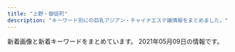 ```yaml
---
title: "上野・御徒町"
description: "キーワード別にの巨乳アジアン・チャイナエステ嬢情報をまとめました。"
---
```


新着画像と新着キーワードをまとめています。
2021年05月09日の情報です。

<DmmAffiliateIns />
<KeywordTable
  shops={
    [
    {
        "keywords": {},
        "img_links": [],
        "url": "http://www.macaron.esjoho.com/",
        "station": "JR\u5fa1\u5f92\u753a\u99c5\u5317\u53e3",
        "name": "\u30de\u30ab\u30ed\u30f3"
    },
    {
        "name": "Dear -\u30c7\u30a3\u30a2-",
        "url": "https://re.uouono.com/",
        "keywords": {},
        "img_links": [],
        "station": "JR\u5fa1\u5f92\u753a\u99c5\u5317\u53e3"
    },
    {
        "station": "JR\u5fa1\u5f92\u753a\u99c5\u5357\u53e3",
        "url": "http://taiwan-resort.com/",
        "img_links": [
            "http://taiwan-resort.com/img/corona-2.jpg",
            "http://taiwan-resort.com/img/mask05.jpg",
            "http://taiwan-resort.com/img/reina3.jpg",
            "http://taiwan-resort.com/img/sara002.jpg",
            "http://taiwan-resort.com/img/honoka02.jpg",
            "http://taiwan-resort.com/img/mask04.jpg",
            "http://taiwan-resort.com/img/1purazuma.png",
            "http://taiwan-resort.com/img/3kenon.png",
            "http://taiwan-resort.com/img/head_img.png",
            "http://taiwan-resort.com/img/4ugai.png",
            "http://taiwan-resort.com/img/erika01.jpg",
            "http://taiwan-resort.com/img/corona-3.jpg",
            "http://taiwan-resort.com/img/tel_img.png",
            "http://taiwan-resort.com/img/yuki.jpg",
            "http://taiwan-resort.com/img/pagetop.png",
            "http://taiwan-resort.com/img/mask03.jpg",
            "http://taiwan-resort.com/img/kasumi.jpg",
            "http://taiwan-resort.com/img/topbg02.jpg",
            "http://taiwan-resort.com/img/rei.jpg",
            "http://taiwan-resort.com/img/emi001.jpg",
            "http://taiwan-resort.com/img/mami002.png",
            "http://taiwan-resort.com/img/photo_01.jpg",
            "http://taiwan-resort.com/img/anna.png",
            "http://taiwan-resort.com/img/mask02.jpg",
            "http://taiwan-resort.com/img/hina.jpg",
            "http://taiwan-resort.com/img/corona-5.jpg",
            "http://taiwan-resort.com/img/2biore.png",
            "http://taiwan-resort.com/img/corona-4.jpg",
            "http://taiwan-resort.com/img/mask01.jpg"
        ],
        "name": "\u53f0\u6e7e\u30ea\u30be\u30fc\u30c8",
        "keywords": {}
    },
    {
        "url": "http://plumeria.mensest.work/",
        "name": "\u30a2\u30ed\u30de\u30d7\u30eb\u30e1\u30ea\u30a2",
        "station": "JR\u5fa1\u5f92\u753a\u99c5\u5357\u53e3",
        "keywords": {
            "G": 36,
            "D": 36,
            "E": 21,
            "C": 18
        },
        "img_links": [
            "http://plumeria.mensest.work/media/sites/24/2021/03/1616730881-003.jpg",
            "http://plumeria.mensest.work/media/sites/24/2021/03/1615974727-n.png",
            "http://plumeria.mensest.work/media/sites/24/2021/03/1616730353-002.jpg",
            "http://plumeria.mensest.work/media/sites/24/2021/03/1616730353-002-150x150.jpg",
            "http://plumeria.mensest.work/media/sites/24/2021/03/1615514189-w.jpg",
            "http://plumeria.mensest.work/media/sites/24/2021/03/1615250277-040.jpg",
            "http://plumeria.mensest.work/media/sites/24/2021/03/1615518151-room4.jpg",
            "http://plumeria.mensest.work/media/sites/24/2021/03/1616730407-001-150x150.jpg",
            "http://plumeria.mensest.work/media/sites/24/2021/03/1615251006-010.jpg",
            "http://plumeria.mensest.work/media/sites/24/2021/03/1615172497-img_top01.jpg",
            "http://plumeria.mensest.work/media/sites/24/2021/03/1615514241-l.jpg",
            "http://plumeria.mensest.work/media/sites/24/2021/03/1616730407-001.jpg",
            "http://plumeria.mensest.work/media/sites/24/2021/03/1615518147-room2.jpg",
            "http://plumeria.mensest.work/media/sites/24/2021/03/1615514231-t.jpg",
            "http://plumeria.mensest.work/media/sites/24/2021/03/1615251116-070.jpg",
            "http://plumeria.mensest.work/media/sites/24/2021/03/1615250789-030.jpg",
            "http://plumeria.mensest.work/media/sites/24/elementor/thumbs/1615175401-tel-p5co93la4p4p6nk8mkhx9c6z87iqimku8jn80095m4.png",
            "http://plumeria.mensest.work/media/sites/24/2021/03/1615518146-room1.jpg",
            "http://plumeria.mensest.work/media/sites/24/2021/03/1615967448-koko_200x40.png",
            "http://plumeria.mensest.work/media/sites/24/2021/03/1615518150-room3.jpg",
            "http://plumeria.mensest.work/media/sites/24/2021/03/1615634026-000.jpg"
        ]
    },
    {
        "img_links": [
            "http://www.iyashinoie-ueno.com/images/pick1.jpg",
            "http://www.iyashinoie-ueno.com/files/001.jpg",
            "http://www.iyashinoie-ueno.com/files/018-02.jpg",
            "http://www.iyashinoie-ueno.com/images/staff_top2.jpg",
            "http://www.iyashinoie-ueno.com/files/018.jpg",
            "http://www.iyashinoie-ueno.com/files/001-02.jpg",
            "http://www.iyashinoie-ueno.com/files/019-02.jpg",
            "http://www.iyashinoie-ueno.com/images/staff_top.jpg",
            "http://www.iyashinoie-ueno.com/files/014-02.jpg",
            "http://www.iyashinoie-ueno.com/images/news_top.jpg",
            "http://www.iyashinoie-ueno.com/files/019.jpg",
            "http://www.iyashinoie-ueno.com/files/014.jpg",
            "http://www.iyashinoie-ueno.com/images/mobile.jpg",
            "http://www.iyashinoie-ueno.com/images/newgirls_top.jpg",
            "http://www.iyashinoie-ueno.com/images/top2.jpg",
            "http://www.iyashinoie-ueno.com/images/end.jpg"
        ],
        "name": "\u7652\u3057\u306e\u5bb6",
        "station": "JR\u4e0a\u91ce\u99c5\u6d45\u8349\u53e3",
        "url": "http://www.iyashinoie-ueno.com/",
        "keywords": {
            "84": 4,
            "C": 11,
            "87": 8,
            "86": 4,
            "D": 12
        }
    },
    {
        "name": "\u5922\u306e\u604b",
        "url": "http://www.yumenokoi.masg.info/",
        "station": "JR\u5fa1\u5f92\u753a\u99c5\u5317\u53e3",
        "keywords": {
            "89": 7,
            "88": 31,
            "D": 68,
            "E": 14,
            "87": 52,
            "F": 8,
            "G": 31,
            "86": 31
        },
        "img_links": [
            "http://www.yumenokoi.masg.info/images/service/s01.jpg",
            "http://www.yumenokoi.masg.info/images/rsubt6.png",
            "http://www.yumenokoi.masg.info/files/008-02.jpg",
            "http://www.yumenokoi.masg.info/files/023-02.jpg",
            "http://www.yumenokoi.masg.info/images/rsubt2.png",
            "http://www.yumenokoi.masg.info/files/021.jpg",
            "http://www.yumenokoi.masg.info/files/024-02.jpg",
            "http://www.yumenokoi.masg.info/images/rsubt1.png",
            "http://www.yumenokoi.masg.info/images/tel2.png",
            "http://www.yumenokoi.masg.info/files/025-02.jpg",
            "http://www.yumenokoi.masg.info/images/service/s04.jpg",
            "http://www.yumenokoi.masg.info/images/service/s05.jpg",
            "http://www.yumenokoi.masg.info/files/026.jpg",
            "http://www.yumenokoi.masg.info/files/006.jpg",
            "http://www.yumenokoi.masg.info/photo_news/upimg/72260604eeb32e10a4_0.jpg",
            "http://www.yumenokoi.masg.info/images/m3.jpg",
            "http://www.yumenokoi.masg.info/files/017.jpg",
            "http://www.yumenokoi.masg.info/images/m1.jpg",
            "http://www.yumenokoi.masg.info/files/015.jpg",
            "http://www.yumenokoi.masg.info/files/006-02.jpg",
            "http://www.yumenokoi.masg.info/files/017-02.jpg",
            "http://www.yumenokoi.masg.info/images/b-online.png",
            "http://www.yumenokoi.masg.info/files/023.jpg",
            "http://www.yumenokoi.masg.info/images/m2.jpg",
            "http://www.yumenokoi.masg.info/files/016-02.jpg",
            "http://www.yumenokoi.masg.info/files/026-02.jpg",
            "http://www.yumenokoi.masg.info/files/009.jpg",
            "http://www.yumenokoi.masg.info/images/rsubt4.png",
            "http://www.yumenokoi.masg.info/images/slider-img002.jpg",
            "http://www.yumenokoi.masg.info/images/b-tel.png",
            "http://www.yumenokoi.masg.info/files/018.jpg",
            "http://www.yumenokoi.masg.info/images/m6.jpg",
            "http://www.yumenokoi.masg.info/files/009-02.jpg",
            "http://www.yumenokoi.masg.info/files/018-02.jpg",
            "http://www.yumenokoi.masg.info/images/m4.jpg",
            "http://www.yumenokoi.masg.info/images/service/s03.jpg",
            "http://www.yumenokoi.masg.info/files/027.jpg",
            "http://www.yumenokoi.masg.info/files/008.jpg",
            "http://www.yumenokoi.masg.info/files/024.jpg",
            "http://www.yumenokoi.masg.info/files/010.jpg",
            "http://www.yumenokoi.masg.info/images/service/s02.jpg",
            "http://www.yumenokoi.masg.info/files/011-02.jpg",
            "http://www.yumenokoi.masg.info/files/011.jpg",
            "http://www.yumenokoi.masg.info/files/016.jpg",
            "http://www.yumenokoi.masg.info/photo_news/upimg/63687607e4ea1479a4_0.jpg",
            "http://www.yumenokoi.masg.info/images/slider-img001.jpg",
            "http://www.yumenokoi.masg.info/images/rsubt7.png",
            "http://www.yumenokoi.masg.info/images/rsubt5.png",
            "http://www.yumenokoi.masg.info/files/010-02.jpg",
            "http://www.yumenokoi.masg.info/files/021-02.jpg",
            "http://www.yumenokoi.masg.info/images/rsubt3.png",
            "http://www.yumenokoi.masg.info/files/027-02.jpg",
            "http://www.yumenokoi.masg.info/files/002-02.jpg",
            "http://www.yumenokoi.masg.info/files/015-02.jpg",
            "http://www.yumenokoi.masg.info/images/service/s06.jpg",
            "http://www.yumenokoi.masg.info/files/025.jpg",
            "http://www.yumenokoi.masg.info/files/002.jpg"
        ]
    },
    {
        "img_links": [
            "https://ueno-mensesthe.com/icon/line.png",
            "https://ueno-mensesthe.com/wp/wp-content/uploads/2021/05/ai.jpg",
            "https://ueno-mensesthe.com/images/cos1.jpg",
            "https://ueno-mensesthe.com/room/room-l4.jpg",
            "https://ueno-mensesthe.com/room/room-l7.jpg",
            "https://ueno-mensesthe.com/wp/wp-content/uploads/2021/04/sari2.jpg",
            "https://ueno-mensesthe.com/wp/wp-content/uploads/2021/05/kaori.jpg",
            "https://ueno-mensesthe.com/wp/wp-content/uploads/2021/04/haruko2.jpg",
            "https://ueno-mensesthe.com/wp/wp-content/uploads/2021/02/hina2.jpg",
            "https://ueno-mensesthe.com/room/room-l8.jpg",
            "https://ueno-mensesthe.com/icon/facebook.png",
            "https://ueno-mensesthe.com/wp/wp-content/uploads/2021/02/hina.jpg",
            "https://ueno-mensesthe.com/images/main-sp.jpg",
            "https://ueno-mensesthe.com/images/clear.png",
            "https://ueno-mensesthe.com/wp/wp-content/uploads/2021/03/ayumi1.jpg",
            "https://ueno-mensesthe.com/wp/wp-content/uploads/2021/02/hana.jpg",
            "https://ueno-mensesthe.com/images/main.jpg",
            "https://ueno-mensesthe.com/wp/wp-content/uploads/2021/02/mirai1.jpg",
            "https://ueno-mensesthe.com/wp/wp-content/uploads/2021/02/yuki2.jpg",
            "https://ueno-mensesthe.com/footer/footer-staff.png",
            "https://ueno-mensesthe.com/room/room-l3.jpg",
            "https://ueno-mensesthe.com/wp/wp-content/uploads/2021/01/main-150x150.png",
            "https://ueno-mensesthe.com/images/header3.png",
            "https://ueno-mensesthe.com/wp/wp-content/uploads/2021/04/haruko2-200x300.jpg",
            "https://ueno-mensesthe.com/wp/wp-content/uploads/2021/04/haruko2-150x150.jpg",
            "https://ueno-mensesthe.com/wp/wp-content/uploads/2021/05/hikari.jpg",
            "https://ueno-mensesthe.com/wp/wp-content/uploads/2021/04/sari2-150x150.jpg",
            "https://ueno-mensesthe.com/images/top2.jpg",
            "https://ueno-mensesthe.com/wp/wp-content/uploads/2021/03/ayumi2-1-200x300.jpg",
            "https://ueno-mensesthe.com/icon/twitter.png",
            "https://ueno-mensesthe.com/footer/footer-tel.png",
            "https://ueno-mensesthe.com/wp/wp-content/uploads/2021/01/main-300x244.png",
            "https://ueno-mensesthe.com/wp/wp-content/uploads/2021/04/haruko1.jpg",
            "https://ueno-mensesthe.com/wp/wp-content/uploads/2021/04/sari2-200x300.jpg",
            "https://ueno-mensesthe.com/wp/wp-content/uploads/2021/02/mirai2.jpg",
            "https://ueno-mensesthe.com/wp/wp-content/uploads/2021/04/sari1.jpg",
            "https://ueno-mensesthe.com/room/room-l2.jpg",
            "https://ueno-mensesthe.com/room/room-l1.jpg",
            "https://ueno-mensesthe.com/wp/wp-content/uploads/2021/02/hina3.jpg",
            "https://ueno-mensesthe.com/wp/wp-content/uploads/2021/02/hina-200x300.jpg",
            "https://ueno-mensesthe.com/images/cos2.jpg",
            "https://ueno-mensesthe.com/room/room-l10.jpg",
            "https://ueno-mensesthe.com/footer/footer-line.png",
            "https://ueno-mensesthe.com/images/top1.jpg",
            "https://ueno-mensesthe.com/images/qrcode.png",
            "https://ueno-mensesthe.com/wp/wp-content/uploads/2021/02/yuki.jpg",
            "https://ueno-mensesthe.com/wp/wp-content/uploads/2021/03/ayumi2-1-150x150.jpg",
            "https://ueno-mensesthe.com/images/top0.jpg",
            "https://ueno-mensesthe.com/images/flower.png",
            "https://ueno-mensesthe.com/wp/wp-content/uploads/2021/02/hina-150x150.jpg",
            "https://ueno-mensesthe.com/wp/wp-content/uploads/2021/03/ayumi2.jpg",
            "https://ueno-mensesthe.com/images/top3.jpg",
            "https://ueno-mensesthe.com/room/room-l9.jpg",
            "https://ueno-mensesthe.com/icon/yelp.png"
        ],
        "url": "https://ueno-mensesthe.com/",
        "name": "\u697d\u5712",
        "station": "JR\u4e0a\u91ce\u99c5\u5165\u8c37\u53e3",
        "keywords": {
            "F": 4,
            "\u30bb\u30af\u30b7\u30fc": 2,
            "C": 11,
            "D": 21
        }
    },
    {
        "img_links": [
            "http://spa-amore.info/uploads/rubyes/2020/01/img_5610-1919x2560.jpg",
            "http://spa-amore.info/uploads/rubyes/2017/02/bnr_side_01.png",
            "http://spa-amore.info/uploads/rubyes/2019/03/img_35011.jpg",
            "http://spa-amore.info/uploads/rubyes/2017/02/img_info_05.png",
            "http://spa-amore.info/uploads/rubyes/2019/04/img_3768.jpg",
            "http://spa-amore.info/uploads/rubyes/2017/02/btn_top_01.png",
            "http://spa-amore.info/uploads/rubyes/2017/02/img_info_03.png",
            "http://spa-amore.info/uploads/rubyes/2018/06/img_6526de79a84e589afe69cac1.jpg",
            "http://spa-amore.info/uploads/rubyes/2019/10/img_4995.jpg",
            "http://spa-amore.info/uploads/rubyes/2017/02/bnr_side_05.png",
            "http://spa-amore.info/uploads/rubyes/2017/02/bnr_side_02.png",
            "http://spa-amore.info/uploads/rubyes/2019/10/img_5017.jpg",
            "http://spa-amore.info/uploads/rubyes/2019/12/img_3763.jpg",
            "http://spa-amore.info/uploads/rubyes/2017/02/btn_top_02.png",
            "http://spa-amore.info/uploads/rubyes/images/no-photo.jpg",
            "http://spa-amore.info/uploads/rubyes/2019/03/img_35012.jpg",
            "http://spa-amore.info/uploads/rubyes/2017/02/img_info_06.png",
            "http://spa-amore.info/uploads/rubyes/2018/11/img_2998.png",
            "http://spa-amore.info/uploads/rubyes/2017/02/bnr_side_03.png",
            "http://spa-amore.info/uploads/rubyes/2017/02/subvisual_qa.png",
            "http://spa-amore.info/uploads/rubyes/2017/02/subvisual_link.png",
            "http://spa-amore.info/uploads/rubyes/2019/12/img_3766.jpg",
            "http://spa-amore.info/uploads/rubyes/2020/11/img_6655.jpg",
            "http://spa-amore.info/uploads/rubyes/2017/03/img_bnr_concept.png",
            "http://spa-amore.info/uploads/rubyes/images/p01.png",
            "http://spa-amore.info/uploads/rubyes/2019/04/img_3767.jpg",
            "http://spa-amore.info/uploads/rubyes/2020/05/img_4838.jpg",
            "http://spa-amore.info/uploads/rubyes/2018/06/wechatimg111.jpeg",
            "http://spa-amore.info/uploads/rubyes/2018/06/img_6484de79a84e589afe69cac1.jpg",
            "http://spa-amore.info/uploads/rubyes/2018/06/img_6517de79a84e589afe69cac1.jpg",
            "http://spa-amore.info/uploads/rubyes/2017/02/wifi.jpg",
            "http://spa-amore.info/uploads/rubyes/2018/06/img_6509de79a84e589afe69cac1.jpg",
            "http://spa-amore.info/uploads/rubyes/2019/07/img_4390.jpg",
            "http://spa-amore.info/uploads/rubyes/2020/11/img_6654.jpg",
            "http://spa-amore.info/uploads/rubyes/2019/12/img_3761.jpg",
            "http://spa-amore.info/\thttp:/spa-amore.info/uploads/rubyes/2019/03/ivent2.jpeg",
            "http://spa-amore.info/uploads/rubyes/2017/02/img_info_04.png",
            "http://spa-amore.info/uploads/rubyes/2020/12/img_6829.jpg",
            "http://spa-amore.info/uploads/rubyes/2019/10/img_4997.jpg",
            "http://spa-amore.info/uploads/rubyes/2019/12/img_3765.jpg",
            "http://spa-amore.info/uploads/rubyes/images/subvisual_staff.png",
            "http://spa-amore.info/uploads/rubyes/2017/02/subvisual_link-1000x144.png",
            "http://spa-amore.info/uploads/rubyes/2017/02/subvisual_enquete.png",
            "http://spa-amore.info/uploads/rubyes/images/icon_flower.png",
            "http://spa-amore.info/uploads/rubyes/2018/12/ad_7z8_720.png",
            "http://spa-amore.info/uploads/rubyes/2017/02/icon_flower.png",
            "http://spa-amore.info/uploads/rubyes/2017/02/img_info_01.png",
            "http://spa-amore.info/uploads/rubyes/2017/02/img_info_02.png",
            "http://spa-amore.info/uploads/rubyes/2018/12/ad-7z8-s.png",
            "http://spa-amore.info/uploads/rubyes/2017/02/bnr_side_credit.png",
            "http://spa-amore.info/uploads/rubyes/2017/02/btn_top_03.png",
            "http://spa-amore.info/uploads/rubyes/2017/02/treatment.png",
            "http://spa-amore.info/uploads/rubyes/2017/02/subvisual_info.png",
            "http://spa-amore.info/uploads/rubyes/2017/02/subvisual_contact.png",
            "http://spa-amore.info/uploads/rubyes/2017/02/subvisual_reserve.png",
            "http://spa-amore.info/uploads/rubyes/2017/02/subvisual_magazine.png",
            "http://spa-amore.info/uploads/rubyes/2018/06/bnr_side_041.png",
            "http://spa-amore.info/uploads/rubyes/2020/03/lili.jpeg",
            "http://spa-amore.info/uploads/rubyes/2018/06/tel.jpg"
        ],
        "url": "http://spa-amore.info/",
        "name": "\u30b9\u30d1 \u30a2\u30e2\u30fc\u30ec",
        "station": "JR\u5fa1\u5f92\u753a\u99c5\u5317\u53e3",
        "keywords": {
            "C": 1
        }
    },
    {
        "station": "\u6e6f\u5cf6\u99c52\u756a",
        "img_links": [
            "http://tubakihime.link/_src/54585178/wechatimg1740.jpg",
            "http://tubakihime.link/_src/54585171/wechatimg1739.jpg",
            "http://tubakihime.link/_src/54585099/3.jpg",
            "http://tubakihime.link/_src/54585087/5.jpg",
            "http://tubakihime.link/_src/54585177/wechatimg1740.jpg",
            "http://tubakihime.link/_src/54585154/wechatimg1739.jpg",
            "http://tubakihime.link/_src/54585083/3.jpg",
            "http://tubakihime.link/_src/54585109/cam.jpg",
            "http://tubakihime.link/_src/54585170/wechatimg1743.jpg",
            "http://tubakihime.link/_src/54585095/1.jpg",
            "http://tubakihime.link/_src/54585143/wechatimg1739.jpg",
            "http://tubakihime.link/_src/54585124/wechatimg1739.jpg",
            "http://tubakihime.link/_src/54585094/wechatimg1743.jpg",
            "http://tubakihime.link/_src/54585122/wechatimg1743.jpg",
            "http://tubakihime.link/_src/55239393/heaven1.png",
            "http://tubakihime.link/_src/54585148/heaven4.png",
            "http://tubakihime.link/_src/54585144/wechatimg1740.jpg",
            "http://tubakihime.link/_src/54585081/2.jpg",
            "http://tubakihime.link/_src/54585107/cam.jpg",
            "http://tubakihime.link/_src/54585169/wechatimg1743.jpg",
            "http://tubakihime.link/_src/54585105/6.jpg",
            "http://tubakihime.link/_src/54585112/wechatimg1741.jpg",
            "http://tubakihime.link/_src/55239408/heaven2.png",
            "http://tubakihime.link/_src/54585103/5.jpg",
            "http://tubakihime.link/_src/54585157/wechatimg1740.jpg",
            "http://tubakihime.link/_src/54585101/4.jpg",
            "http://tubakihime.link/_src/54585166/wechatimg1741.jpg",
            "http://tubakihime.link/_src/54585172/wechatimg1739.jpg",
            "http://tubakihime.link/_src/54585089/6.jpg",
            "http://tubakihime.link/_src/54585146/int2.png",
            "http://tubakihime.link/_src/54585079/1.jpg",
            "http://tubakihime.link/_src/54585097/2.jpg",
            "http://tubakihime.link/_src/54585085/4.jpg",
            "http://tubakihime.link/_src/54585156/wechatimg1740.jpg",
            "http://tubakihime.link/_src/54585110/cam.jpg",
            "http://tubakihime.link/_src/54585174/wechatimg1741.jpg",
            "http://tubakihime.link/_src/54585175/wechatimg1741.jpg",
            "http://tubakihime.link/_src/54585181/wechatimg313.jpg",
            "http://tubakihime.link/_src/54585113/wechatimg1743.jpg",
            "http://tubakihime.link/_src/54585093/wechatimg1741.jpg",
            "http://tubakihime.link/_src/54585155/cam.jpg"
        ],
        "name": "HEAVEN\u30fb\u30d8\u30d6\u30f3",
        "keywords": {},
        "url": "http://tubakihime.link/"
    },
    {
        "name": "\u30a2\u30ed\u30de\u30ed\u30ea\u30fc\u30bf",
        "url": "http://lena.este.work/",
        "station": "\u6e6f\u5cf6\u99c5",
        "img_links": [
            "http://lena.este.work/images_staff/staff-2.jpg",
            "http://lena.este.work/images/bnr_160_45.jpg",
            "http://lena.este.work/images_staff/staff-3.jpg",
            "http://lena.este.work/images_staff/staff-1.jpg",
            "http://lena.este.work/images/mainvisual1_right.jpg",
            "http://lena.este.work/images/mainvisual2_left.jpg",
            "http://lena.este.work/images/bnr_88_31.jpg",
            "http://lena.este.work/images/no_image.jpg",
            "http://lena.este.work/images/mainvisual_txt.png",
            "http://lena.este.work/images/bnr_468_60.jpg",
            "http://lena.este.work/images_staff/staff-4.jpg",
            "http://lena.este.work/images/icon_twitter.png",
            "http://lena.este.work/images/bnr_200_40.jpg",
            "http://lena.este.work/images/line.png",
            "http://lena.este.work/images/mainvisual1_left.jpg",
            "http://lena.este.work/images/mainvisual2_right.jpg"
        ],
        "keywords": {}
    },
    {
        "keywords": {},
        "station": "JR\u5fa1\u5f92\u753a\u99c5\u5317\u53e3",
        "url": "http://lian-ai.work/",
        "img_links": [
            "http://lian-ai.work/images/1.jpg",
            "http://lian-ai.work/images/sys1.jpg",
            "http://lian-ai.work/images/tg.jpg",
            "http://lian-ai.work/images/rec1.jpg",
            "http://lian-ai.work/images/4.jpg",
            "http://lian-ai.work/img/akina1.jpg",
            "http://lian-ai.work/staff/akane.jpg",
            "http://lian-ai.work/img/mei1.jpg",
            "http://lian-ai.work/images/5.jpg",
            "http://lian-ai.work/img/nari1.jpg",
            "http://lian-ai.work/staff/mirei.jpg",
            "http://lian-ai.work/images/head.jpg",
            "http://lian-ai.work/images/int2.jpg",
            "http://lian-ai.work/images/sys2.jpg",
            "http://lian-ai.work/img/akane2.jpg",
            "http://lian-ai.work/staff/yuna.jpg",
            "http://lian-ai.work/images/interior_t.jpg",
            "http://lian-ai.work/img/mirei1.jpg",
            "http://lian-ai.work/staff/akina.jpg",
            "http://lian-ai.work/images/9.jpg",
            "http://lian-ai.work/staff/miki.jpg",
            "http://lian-ai.work/images/10.jpg",
            "http://lian-ai.work/images/2.jpg",
            "http://lian-ai.work/images/6.jpg",
            "http://lian-ai.work/img/an1.jpg",
            "http://lian-ai.work/img/momo1.jpg",
            "http://lian-ai.work/images/rec2.jpg",
            "http://lian-ai.work/staff/momo.jpg",
            "http://lian-ai.work/img/momoka1.jpg",
            "http://lian-ai.work/images/7.jpg",
            "http://lian-ai.work/img/akina2.jpg",
            "http://lian-ai.work/images/3.jpg",
            "http://lian-ai.work/images/staff_t.jpg",
            "http://lian-ai.work/images/mobile.jpg",
            "http://lian-ai.work/img/miki1.jpg",
            "http://lian-ai.work/staff/an.jpg",
            "http://lian-ai.work/img/akane1.jpg",
            "http://lian-ai.work/img/yuna1.jpg",
            "http://lian-ai.work/images/ta.jpg",
            "http://lian-ai.work/staff/mei.jpg",
            "http://lian-ai.work/staff/momoka.jpg",
            "http://lian-ai.work/images/8.jpg",
            "http://lian-ai.work/images/int1.jpg",
            "http://lian-ai.work/staff/nari.jpg"
        ],
        "name": "\u604b\u611b"
    },
    {
        "img_links": [
            "http://esthe-massage.black/images/index_an_03.jpg",
            "http://esthe-massage.black/images/index_an_05.jpg",
            "http://esthe-massage.black/images/qr.jpg",
            "http://esthe-massage.black/images/sta3.jpg",
            "http://esthe-massage.black/images/sta1.jpg",
            "http://esthe-massage.black/images/sta2.jpg",
            "http://esthe-massage.black/images/tit2.png",
            "http://esthe-massage.black/images/index_bn_01.jpg",
            "http://esthe-massage.black/images/acc.jpg",
            "http://esthe-massage.black/images/sta10.jpg",
            "http://esthe-massage.black/images/link_3.jpg",
            "http://esthe-massage.black/images/sta11.jpg",
            "http://esthe-massage.black/images/cg2.jpg",
            "http://esthe-massage.black/images/top.jpg",
            "http://esthe-massage.black/images/cg3.jpg",
            "http://esthe-massage.black/images/sta8.jpg",
            "http://esthe-massage.black/images/sta12.jpg",
            "http://esthe-massage.black/images/sys03.jpg",
            "http://esthe-massage.black/images/tit5.png",
            "http://esthe-massage.black/images/sta6.jpg",
            "http://esthe-massage.black/images/index_bn_05.jpg",
            "http://esthe-massage.black/images/tit1.png",
            "http://esthe-massage.black/images/sys02.jpg",
            "http://esthe-massage.black/images/cg8.jpg",
            "http://esthe-massage.black/images/sys01.jpg",
            "http://esthe-massage.black/images/index_an_06.jpg",
            "http://esthe-massage.black/images/cg5.jpg",
            "http://cdn.dino-es.com/images/logo/88x31DinoEs.png",
            "http://esthe-massage.black/images/index_an_02.jpg",
            "http://esthe-massage.black/images/cg11.jpg",
            "http://esthe-massage.black/images/index_bn_06.jpg",
            "http://esthe-massage.black/images/sta5.jpg",
            "http://esthe-massage.black/images/cg7.jpg",
            "http://esthe-massage.black/images/te.png",
            "http://esthe-massage.black/images/cg12.jpg",
            "http://esthe-massage.black/images/cg10.jpg",
            "http://esthe-massage.black/images/index_an_01.jpg",
            "http://esthe-massage.black/images/cg4.jpg",
            "http://esthe-massage.black/images/sta7.jpg",
            "http://esthe-massage.black/images/index_an_04.jpg",
            "http://esthe-massage.black/images/footer.jpg",
            "http://esthe-massage.black/images/cg6.jpg",
            "http://esthe-massage.black/images/tit4.png",
            "http://esthe-massage.black/images/index_bn_02.jpg",
            "http://esthe-massage.black/images/index_bn_03.jpg",
            "http://esthe-massage.black/images/cg1.jpg"
        ],
        "station": "JR\u5fa1\u5f92\u753a\u99c5\u5357\u53e3",
        "name": "\u30ab\u30eb\u30de\u30ea\u30be\u30fc\u30c8\uff06\u30b9\u30d1",
        "url": "http://esthe-massage.black/",
        "keywords": {
            "C": 4,
            "89": 4,
            "82": 30,
            "D": 16,
            "E": 4,
            "84": 8
        }
    },
    {
        "keywords": {},
        "img_links": [],
        "url": "http://smile.ests.jp/",
        "name": "\u30b9\u30de\u30a4\u30eb",
        "station": "JR\u5fa1\u5f92\u753a\u99c5\u5357\u53e3"
    },
    {
        "img_links": [
            "http://www.turu.esraku.com/files/002-02.jpg",
            "http://www.turu.esraku.com/files/005-02.jpg",
            "http://www.turu.esraku.com/images/dummy.png",
            "http://www.turu.esraku.com/files/001-02.jpg",
            "http://www.turu.esraku.com/files/003.jpg",
            "http://www.turu.esraku.com/files/004.jpg",
            "http://www.turu.esraku.com/files/002.jpg",
            "http://www.turu.esraku.com/files/001.jpg",
            "http://www.turu.esraku.com/files/005.jpg",
            "http://www.turu.esraku.com/files/003-02.jpg",
            "https://aromamore.tokyo/images/dummy.png",
            "http://www.turu.esraku.com/files/004-02.jpg"
        ],
        "keywords": {
            "C": 2,
            "85": 2,
            "F": 4,
            "84": 1,
            "D": 45,
            "E": 3,
            "86": 12,
            "\u30bb\u30af\u30b7\u30fc": 1,
            "87": 37,
            "88": 2
        },
        "name": "\u9db4",
        "station": "\u6d45\u8349\u99c52\u756a\u51fa\u53e3",
        "url": "http://www.turu.esraku.com/"
    },
    {
        "name": "COCO-GARDEN",
        "url": "http://www.cocogarden.link/",
        "keywords": {
            "E": 4,
            "88": 8,
            "86": 2,
            "87": 12,
            "F": 2,
            "D": 10,
            "G": 6
        },
        "img_links": [
            "http://www.cocogarden.link/files/091-03.jpg",
            "http://www.cocogarden.link/images/s_pick.jpg",
            "http://www.cocogarden.link/images/s_staff.jpg",
            "http://www.cocogarden.link/files/058.jpg",
            "http://www.cocogarden.link/files/037-02.jpg",
            "http://www.cocogarden.link/files/091-02.jpg",
            "http://www.cocogarden.link/files/086-02.jpg",
            "http://www.cocogarden.link/files/088-02.jpg",
            "http://www.cocogarden.link/files/088-03.jpg",
            "http://www.cocogarden.link/files/090.jpg",
            "http://www.cocogarden.link/files/090-02.jpg",
            "http://www.cocogarden.link/images/nbj3.jpg",
            "http://www.cocogarden.link/files/075.jpg",
            "http://www.cocogarden.link/images/koko_200x40.png",
            "http://www.cocogarden.link/images/top1.jpg",
            "http://www.cocogarden.link/files/072-03.jpg",
            "http://www.cocogarden.link/files/086-03.jpg",
            "http://www.cocogarden.link/images/mobile.jpg",
            "http://www.cocogarden.link/files/086.jpg",
            "http://www.cocogarden.link/files/076.jpg",
            "http://www.cocogarden.link/files/080-03.jpg",
            "http://www.cocogarden.link/images/top.jpg",
            "http://www.cocogarden.link/files/080.jpg",
            "http://www.cocogarden.link/files/090-03.jpg",
            "http://www.cocogarden.link/files/037.jpg",
            "http://www.cocogarden.link/images/end1.png",
            "http://www.cocogarden.link/files/076-03.jpg",
            "http://www.cocogarden.link/files/059-03.jpg",
            "http://www.cocogarden.link/files/037-03.jpg",
            "http://www.cocogarden.link/images/s_news.jpg",
            "http://www.cocogarden.link/files/059-02.jpg",
            "http://www.cocogarden.link/files/058-03.jpg",
            "http://www.cocogarden.link/files/080-02.jpg",
            "http://www.cocogarden.link/files/058-02.jpg",
            "http://www.cocogarden.link/images/s_info.jpg",
            "http://www.cocogarden.link/files/075-03.jpg",
            "http://www.cocogarden.link/files/059.jpg",
            "http://www.cocogarden.link/files/076-02.jpg",
            "http://www.cocogarden.link/files/072.jpg",
            "http://www.cocogarden.link/files/088.jpg",
            "http://www.cocogarden.link/files/075-02.jpg",
            "http://www.cocogarden.link/files/072-02.jpg",
            "http://www.cocogarden.link/images/1.jpg",
            "http://www.cocogarden.link/files/091.jpg"
        ],
        "station": "JR\u5fa1\u5f92\u753a\u99c5\u5317\u53e3"
    },
    {
        "name": "\u5b89\u5fc3\u5802",
        "url": "http://es-en.info/",
        "station": "JR\u5fa1\u5f92\u753a\u99c5\u5357\u53e3",
        "img_links": [
            "http://es-en.info/sp/images/sys4.png",
            "http://es-en.info/sp/images/interior_t.png",
            "http://es-en.info/sp/menu/staff.jpg",
            "http://es-en.info/images/rem.jpg",
            "http://es-en.info/sp/images/int2.jpg",
            "http://es-en.info/images/news.jpg",
            "http://es-en.info/sp/images/ac1.jpg",
            "http://es-en.info/img/zb.jpg",
            "http://es-en.info/sp/images/int1.jpg",
            "http://es-en.info/sp/images/news.jpg",
            "http://es-en.info/sp/images/rec3.png",
            "http://es-en.info/images/9.jpg",
            "http://es-en.info/sp/img/yuki1.jpg",
            "http://es-en.info/img/yuyu1.jpg",
            "http://es-en.info/images/sys1.png",
            "http://es-en.info/sp/images/top.jpg",
            "http://es-en.info/sp/images/topgirl.jpg",
            "http://es-en.info/images/staff_t.jpg",
            "http://es-en.info/sp/images/sys3.jpg",
            "http://es-en.info/sp/images/staff_t.png",
            "http://es-en.info/sp/img/yuyu1.jpg",
            "http://es-en.info/sp/images/sisu.png",
            "http://es-en.info/img/natumi1.jpg",
            "http://es-en.info/sp/images/rec2.png",
            "http://es-en.info/sp/images/sisu_t.jpg",
            "http://es-en.info/sp/images/footer.jpg",
            "http://es-en.info/images/info.png",
            "http://es-en.info/sp/staff/natumi.jpg",
            "http://es-en.info/img/yuyu.jpg",
            "http://es-en.info/images/12.jpg",
            "http://es-en.info/sp/images/sys2.jpg",
            "http://es-en.info/sp/images/int3.jpg",
            "http://es-en.info/images/head.jpg",
            "http://es-en.info/images/7.jpg",
            "http://es-en.info/sp/images/time.png",
            "http://es-en.info/sp/menu/top.jpg",
            "http://es-en.info/img/natumi.jpg",
            "http://es-en.info/images/interior_t.jpg",
            "http://es-en.info/sp/images/head.jpg",
            "http://es-en.info/images/sm.jpg",
            "http://es-en.info/sp/staff/yuyu.jpg",
            "http://es-en.info/sp/images/int1.png",
            "http://es-en.info/sp/staff/yuki.jpg",
            "http://es-en.info/img/yuki1.jpg",
            "http://es-en.info/sp/images/rec1.png",
            "http://es-en.info/images/mobile.jpg",
            "http://es-en.info/sp/menu/interior.jpg",
            "http://es-en.info/sp/img/natumi1.jpg",
            "http://es-en.info/img/yuki.jpg",
            "http://es-en.info/sp/images/pc.jpg",
            "http://es-en.info/sp/images/newsb.png",
            "http://es-en.info/sp/images/sys1.jpg",
            "http://es-en.info/sp/images/tel.jpg",
            "http://es-en.info/images/interior.png"
        ],
        "keywords": {
            "87": 1
        }
    },
    {
        "img_links": [
            "https://20oasis.com/images/os21-14.jpg",
            "https://20oasis.com/images/index_09.png",
            "https://20oasis.com/images/index_05.png",
            "https://20oasis.com/images/os21-7.jpg",
            "https://20oasis.com/images/14.jpg",
            "https://20oasis.com/images/eso21-1.jpg",
            "https://20oasis.com/images/index_08.png",
            "https://20oasis.com/images/index_02.png",
            "https://20oasis.com/images/4.jpg",
            "https://20oasis.com/images/a0.jpg",
            "https://20oasis.com/images/1.jpg",
            "https://20oasis.com/images/index_20.jpg",
            "https://20oasis.com/images/os21-10.jpg",
            "https://20oasis.com/images/os21-11.jpg",
            "https://20oasis.com/images/index_03.png",
            "https://20oasis.com/images/index_06.png",
            "https://20oasis.com/images/index_07.png"
        ],
        "name": "\u30aa\u30a2\u30b7\u30b9",
        "url": "https://20oasis.com/",
        "station": "JR\u4e0a\u91ce\u99c5\u5165\u8c37\u53e3",
        "keywords": {
            "90": 1,
            "85": 1,
            "84": 1
        }
    },
    {
        "keywords": {
            "C": 29,
            "E": 7,
            "90": 5,
            "89": 35,
            "D": 16,
            "88": 13
        },
        "name": "\u30de\u30fc\u30ad\u30e5\u30ea\u30fcMERCURY",
        "img_links": [
            "http://www.foryou-es.info/img/sara.png",
            "http://www.foryou-es.info/sp/images/staff_t.jpg",
            "http://www.foryou-es.info/img/yuri3.jpg",
            "http://foryou-es.info/img/honey.png",
            "http://foryou-es.info/img/sara3.jpg",
            "http://www.foryou-es.info/img/rora3.jpg",
            "http://www.foryou-es.info/img/riko2.jpg",
            "http://www.foryou-es.info/img/rora4.jpg",
            "http://foryou-es.info/img/hina1.jpg",
            "http://www.foryou-es.info/images/interior1.png",
            "http://www.foryou-es.info/img/yui2.jpg",
            "http://www.foryou-es.info/img/yui3.jpg",
            "http://www.foryou-es.info/images/info.jpg",
            "http://foryou-es.info/images/sm.jpg",
            "http://www.foryou-es.info/sp/images/sys4.jpg",
            "http://foryou-es.info/img/yui1.jpg",
            "http://foryou-es.info/img/riko.png",
            "http://www.foryou-es.info/images/staff_t.jpg",
            "http://foryou-es.info/images/interior_t.jpg",
            "http://foryou-es.info/img/riko1.jpg",
            "http://www.foryou-es.info/images/tel.png",
            "http://foryou-es.info/img/saki.png",
            "http://www.foryou-es.info/sp/images/rec3.jpg",
            "http://www.foryou-es.info/sp/img/miki.png",
            "http://www.foryou-es.info/i/img/yui.jpg",
            "http://www.foryou-es.info/i/img/risa.jpg",
            "http://foryou-es.info/img/miki3.jpg",
            "http://www.foryou-es.info/i/img/yuri.jpg",
            "http://www.foryou-es.info/img/hina1.jpg",
            "http://www.foryou-es.info/img/yui.png",
            "http://foryou-es.info/img/seiko.png",
            "http://www.foryou-es.info/img/honey1.jpg",
            "http://www.foryou-es.info/sp/images/interior_t.jpg",
            "http://www.foryou-es.info/img/yuri2.jpg",
            "http://www.foryou-es.info/sp/staff/saki.png",
            "http://www.foryou-es.info/img/miki.png",
            "http://www.foryou-es.info/sp/img/sia3.jpg",
            "http://www.foryou-es.info/sp/images/int1.jpg",
            "http://www.foryou-es.info/img/riko1.jpg",
            "http://www.foryou-es.info/img/miki1.jpg",
            "http://foryou-es.info/images/so.jpg",
            "http://www.foryou-es.info/sp/images/time.jpg",
            "http://foryou-es.info/img/sia4.jpg",
            "http://www.foryou-es.info/img/hina4.jpg",
            "http://www.foryou-es.info/sp/images/newface.png",
            "http://www.foryou-es.info/images/news.jpg",
            "http://www.foryou-es.info/sp/images/sys3.jpg",
            "http://foryou-es.info/img/honey3.jpg",
            "http://foryou-es.info/images/zy.png",
            "http://www.foryou-es.info/images/sirase.jpg",
            "http://www.foryou-es.info/img/yui1.jpg",
            "http://www.foryou-es.info/img/honey2.jpg",
            "http://www.foryou-es.info/img/seiko.png",
            "http://www.foryou-es.info/i/img/sara.jpg",
            "http://www.foryou-es.info/sp/menu/top.jpg",
            "http://www.foryou-es.info/img/yuri.png",
            "http://www.foryou-es.info/images/sm.jpg",
            "http://www.foryou-es.info/i/img/rora.jpg",
            "http://foryou-es.info/img/saki3.jpg",
            "http://foryou-es.info/images/rem.jpg",
            "http://foryou-es.info/images/tt.png",
            "http://foryou-es.info/img/sara1.jpg",
            "http://www.foryou-es.info/images/zy.png",
            "http://www.foryou-es.info/sp/img/sara3.jpg",
            "http://www.foryou-es.info/img/saki.png",
            "http://www.foryou-es.info/sp/img/hina.png",
            "http://foryou-es.info/images/sa.jpg",
            "http://www.foryou-es.info/i/img/honey.jpg",
            "http://www.foryou-es.info/img/hina2.jpg",
            "http://www.foryou-es.info/images/koko_200x40.png",
            "http://www.foryou-es.info/sp/img/honey.png",
            "http://www.foryou-es.info/sp/images/int3.jpg",
            "http://foryou-es.info/images/mobile.jpg",
            "http://foryou-es.info/img/saki1.jpg",
            "http://foryou-es.info/img/honey1.jpg",
            "http://foryou-es.info/images/sirase.jpg",
            "http://foryou-es.info/img/sara2.jpg",
            "http://foryou-es.info/images/koko_200x40.png",
            "http://www.foryou-es.info/sp/images/rec2.jpg",
            "http://foryou-es.info/images/tel.png",
            "http://www.foryou-es.info/sp/img/sara2.jpg",
            "http://foryou-es.info/img/yuri1.jpg",
            "http://www.foryou-es.info/sp/img/sia1.jpg",
            "http://www.foryou-es.info/sp/images/news.png",
            "http://www.foryou-es.info/images/blog.jpg",
            "http://www.foryou-es.info/sp/images/sys2.jpg",
            "http://foryou-es.info/img/sara.png",
            "http://foryou-es.info/images/si.png",
            "http://www.foryou-es.info/img/honey3.jpg",
            "http://www.foryou-es.info/sp/images/head.jpg",
            "http://www.foryou-es.info/sp/staff/yui.png",
            "http://foryou-es.info/img/hina4.jpg",
            "http://www.foryou-es.info/sp/images/int2.jpg",
            "http://www.foryou-es.info/sp/img/miki1.jpg",
            "http://foryou-es.info/img/riko2.jpg",
            "http://foryou-es.info/img/rora.png",
            "http://www.foryou-es.info/img/saki1.jpg",
            "http://www.foryou-es.info/img/saki3.jpg",
            "http://foryou-es.info/img/sia1.jpg",
            "http://www.foryou-es.info/sp/images/newsb.jpg",
            "http://www.foryou-es.info/sp/img/saki.png",
            "http://www.foryou-es.info/sp/images/pc.jpg",
            "http://foryou-es.info/img/yui2.jpg",
            "http://www.foryou-es.info/i/img/riko.jpg",
            "http://www.foryou-es.info/img/sia1.jpg",
            "http://www.foryou-es.info/sp/images/top.jpg",
            "http://www.foryou-es.info/sp/img/sia4.jpg",
            "http://www.foryou-es.info/sp/images/sm.jpg",
            "http://foryou-es.info/img/riko3.jpg",
            "http://www.foryou-es.info/i/img/saki.jpg",
            "http://foryou-es.info/img/miki2.jpg",
            "http://foryou-es.info/images/ac.jpg",
            "http://www.foryou-es.info/img/rora.png",
            "http://www.foryou-es.info/sp/img/seiko2.jpg",
            "http://foryou-es.info/img/yui.png",
            "http://www.foryou-es.info/sp/img/sara1.jpg",
            "http://www.foryou-es.info/images/newface.jpg",
            "http://foryou-es.info/images/interior1.png",
            "http://www.foryou-es.info/img/sara1.jpg",
            "http://www.foryou-es.info/sp/img/yuri.png",
            "http://www.foryou-es.info/img/honey.png",
            "http://foryou-es.info/img/riko4.jpg",
            "http://foryou-es.info/img/rora1.jpg",
            "http://www.foryou-es.info/img/sia2.jpg",
            "http://www.foryou-es.info/sp/img/miki2.jpg",
            "http://www.foryou-es.info/sp/img/yui.png",
            "http://www.foryou-es.info/i/img/miki.jpg",
            "http://www.foryou-es.info/images/rem.jpg",
            "http://www.foryou-es.info/sp/staff/yuri.png",
            "http://foryou-es.info/images/info.jpg",
            "http://foryou-es.info/img/rora4.jpg",
            "http://www.foryou-es.info/img/rora1.jpg",
            "http://www.foryou-es.info/sp/img/seiko3.jpg",
            "http://www.foryou-es.info/sp/images/rec1.jpg",
            "http://www.foryou-es.info/sp/images/ac3.jpg",
            "http://www.foryou-es.info/i/img/seiko.jpg",
            "http://www.foryou-es.info/img/riko.png",
            "http://foryou-es.info/img/miki1.jpg",
            "http://www.foryou-es.info/img/sara2.jpg",
            "http://www.foryou-es.info/img/yuri1.jpg",
            "http://www.foryou-es.info/img/sia3.jpg",
            "http://www.foryou-es.info/sp/images/tel.jpg",
            "http://www.foryou-es.info/img/sia.png",
            "http://www.foryou-es.info/images/si.png",
            "http://www.foryou-es.info/sp/menu/interior.jpg",
            "http://www.foryou-es.info/i/img/sia.jpg",
            "http://foryou-es.info/img/rora2.jpg",
            "http://foryou-es.info/images/newface.jpg",
            "http://www.foryou-es.info/img/riko4.jpg",
            "http://foryou-es.info/images/tp.png",
            "http://www.foryou-es.info/img/hina3.jpg",
            "http://www.foryou-es.info/img/riko3.jpg",
            "http://www.foryou-es.info/img/miki3.jpg",
            "http://www.foryou-es.info/sp/img/sia2.jpg",
            "http://www.foryou-es.info/sp/img/seiko1.jpg",
            "http://www.foryou-es.info/images/so.jpg",
            "http://www.foryou-es.info/img/miki2.jpg",
            "http://www.foryou-es.info/sp/img/riko.png",
            "http://foryou-es.info/img/saki2.jpg",
            "http://foryou-es.info/img/hina2.jpg",
            "http://www.foryou-es.info/img/rora2.jpg",
            "http://www.foryou-es.info/i/img/hina.jpg",
            "http://foryou-es.info/img/miki.png",
            "http://www.foryou-es.info/sp/images/sys1.jpg",
            "http://foryou-es.info/img/yuri3.jpg",
            "http://www.foryou-es.info/images/tp.png",
            "http://foryou-es.info/img/sia2.jpg",
            "http://www.foryou-es.info/sp/img/seiko.png",
            "http://www.foryou-es.info/images/tt.png",
            "http://foryou-es.info/img/rora3.jpg",
            "http://foryou-es.info/img/yuri.png",
            "http://www.foryou-es.info/sp/images/ac2.jpg",
            "http://foryou-es.info/img/yuri2.jpg",
            "http://www.foryou-es.info/img/hina.png",
            "http://foryou-es.info/img/hina.png",
            "http://www.foryou-es.info/images/mobile.jpg",
            "http://www.foryou-es.info/i/img/kaori.jpg",
            "http://foryou-es.info/images/interior.jpg",
            "http://foryou-es.info/images/staff_t.jpg",
            "http://foryou-es.info/img/yui3.jpg",
            "http://www.foryou-es.info/img/saki2.jpg",
            "http://www.foryou-es.info/images/interior.jpg",
            "http://foryou-es.info/img/sia3.jpg",
            "http://www.foryou-es.info/sp/img/sara.png",
            "http://foryou-es.info/img/sia.png",
            "http://www.foryou-es.info/img/sia4.jpg",
            "http://www.foryou-es.info/images/sa.jpg",
            "http://www.foryou-es.info/sp/img/seiko4.jpg",
            "http://www.foryou-es.info/images/interior_t.jpg",
            "http://www.foryou-es.info/img/sara3.jpg",
            "http://foryou-es.info/images/news.jpg",
            "http://www.foryou-es.info/sp/images/ac1.jpg",
            "http://www.foryou-es.info/sp/img/sia.png",
            "http://www.foryou-es.info/sp/img/rora.png",
            "http://www.foryou-es.info/sp/img/miki3.jpg",
            "http://foryou-es.info/images/blog.jpg",
            "http://www.foryou-es.info/sp/menu/staff.jpg",
            "http://foryou-es.info/img/hina3.jpg",
            "http://foryou-es.info/img/honey2.jpg"
        ],
        "station": "JR\u5fa1\u5f92\u753a\u99c5\u5357\u53e3",
        "url": "http://foryou-es.info/"
    },
    {
        "name": "CoCo-Arashi",
        "img_links": [
            "https://cc-tokyo.xyz/images/movie.jpg",
            "https://cc-tokyo.xyz/room/1.jpg",
            "https://cc-tokyo.xyz/therapist/mai1.jpg",
            "https://cc-tokyo.xyz/therapist/minami1.jpg",
            "https://cc-tokyo.xyz/therapist/hinako1.jpg",
            "https://cc-tokyo.xyz/banner/88x31.jpg",
            "https://cc-tokyo.xyz/images/barAccess.jpg",
            "https://cc-tokyo.xyz/images/concept.jpg",
            "https://cc-tokyo.xyz/images/barInfo.jpg",
            "https://cc-tokyo.xyz/therapist/yuyu1.jpg",
            "https://cc-tokyo.xyz/images/indexMap.jpg",
            "https://cc-tokyo.xyz/therapist/moe1.jpg",
            "https://cc-tokyo.xyz/banner/468x60.jpg",
            "https://cc-tokyo.xyz/images/mobile.jpg",
            "https://cc-tokyo.xyz/images/barLink.jpg",
            "https://cc-tokyo.xyz/therapist/comingSoon.jpg",
            "https://cc-tokyo.xyz/images/barSystem.jpg",
            "https://cc-tokyo.xyz/therapist/saya1.jpg",
            "https://cc-tokyo.xyz/therapist/yuri1.jpg",
            "https://cc-tokyo.xyz/images/barTherapist.jpg",
            "https://cc-tokyo.xyz/therapist/emi1.jpg",
            "https://cc-tokyo.xyz/therapist/yui1.jpg",
            "https://cc-tokyo.xyz/therapist/yanyan1.jpg",
            "https://cc-tokyo.xyz/images/coverGirlText.png",
            "https://cc-tokyo.xyz/therapist/mari1.jpg",
            "https://cc-tokyo.xyz/images/magazine.jpg",
            "https://cc-tokyo.xyz/therapist/momoka1.jpg",
            "http://www.a-side.com/ad/koko/include/banner/koko_200x40.png",
            "https://cc-tokyo.xyz/images/barProfile.jpg"
        ],
        "keywords": {
            "84": 3,
            "86": 13,
            "87": 6,
            "85": 23,
            "83": 3
        },
        "url": "https://cc-tokyo.xyz/",
        "station": "\u4e0a\u91ce\u99c5\u5e83\u5c0f\u8def\u53e3"
    },
    {
        "url": "https://www.ueno-assistant.com/",
        "station": "JR\u4e0a\u91ce\u99c5\u6d45\u8349\u53e3",
        "name": "\u5973\u624b",
        "img_links": [
            "http://www.ueno-assistant.com/images/a0.jpg",
            "http://www.ueno-assistant.com/images/index_06.png",
            "http://www.ueno-assistant.com/images/index_02.png",
            "https://www.ueno-assistant.com/images/index_08.png",
            "http://www.ueno-assistant.com/images/index_20.jpg",
            "https://www.ueno-assistant.com/images/opbs21-4t.jpg",
            "http://www.ueno-assistant.com/images/opbs21-4.jpg",
            "https://www.ueno-assistant.com/images/opbs20-17.jpg",
            "https://www.ueno-assistant.com/images/4.jpg",
            "http://www.ueno-assistant.com/images/index_19.jpg",
            "https://www.ueno-assistant.com/images/a0.jpg",
            "https://www.ueno-assistant.com/images/index_03.png",
            "http://www.ueno-assistant.com/images/index_18.jpg",
            "https://www.ueno-assistant.com/images/index_05.png",
            "http://www.ueno-assistant.com/images/1.jpg",
            "https://www.ueno-assistant.com/images/index_06.png",
            "http://www.ueno-assistant.com/images/es21-1.jpg",
            "http://www.ueno-assistant.com/images/4.jpg",
            "https://www.ueno-assistant.com/images/opbs20-9.jpg",
            "https://www.ueno-assistant.com/images/index_07.png",
            "https://www.ueno-assistant.com/images/index_18.jpg",
            "http://www.ueno-assistant.com/images/index_09.png",
            "https://www.ueno-assistant.com/images/es21-1.jpg",
            "https://www.ueno-assistant.com/images/index_20.jpg",
            "https://www.ueno-assistant.com/images/1.jpg",
            "http://www.ueno-assistant.com/images/opbs21-4t.jpg",
            "http://www.ueno-assistant.com/images/index_03.png",
            "http://www.ueno-assistant.com/images/opbs20-9.jpg",
            "http://www.ueno-assistant.com/images/index_07.png",
            "https://www.ueno-assistant.com/images/opbs21-4.jpg",
            "https://www.ueno-assistant.com/images/index_02.png",
            "http://www.ueno-assistant.com/images/index_05.png",
            "http://www.ueno-assistant.com/images/opbs20-17.jpg",
            "http://www.ueno-assistant.com/images/index_08.png",
            "https://www.ueno-assistant.com/images/index_19.jpg",
            "https://www.ueno-assistant.com/images/index_09.png"
        ],
        "keywords": {
            "85": 2,
            "86": 2,
            "90": 2
        }
    },
    {
        "name": "ZOEY \u30be\u30fc\u30a4",
        "keywords": {},
        "station": "JR\u5fa1\u5f92\u753a\u99c5\u5357\u53e3",
        "img_links": [
            "http://zoey.mssg.jp/images/top/top_02.jpg",
            "http://zoey.mssg.jp/images/staff_image/staf_010a.jpg",
            "http://zoey.mssg.jp/images/home/top.jpg",
            "http://zoey.mssg.jp/images/top/top_04.jpg",
            "http://zoey.mssg.jp/images/page_top.png",
            "http://zoey.mssg.jp/images/top/top_08.png",
            "http://zoey.mssg.jp/images/top/top_05.jpg",
            "http://zoey.mssg.jp/images/top/top_06.jpg",
            "http://zoey.mssg.jp/images/top/top_01.jpg",
            "http://zoey.mssg.jp/images/top/top_03.jpg"
        ],
        "url": "http://zoey.mssg.jp"
    },
    {
        "img_links": [
            "http://mary.est-u.com/images/cc.jpg",
            "http://mary.est-u.com/images/2.jpg",
            "http://mary.est-u.com/images/s1.jpg",
            "http://mary.est-u.com/images/index_01.jpg",
            "http://mary.est-u.com/images/index_03.jpg",
            "http://mary.est-u.com/images/index_14.jpg",
            "http://mary.est-u.com/images/index_02.jpg",
            "http://mary.est-u.com/images/index_07.jpg"
        ],
        "station": "JR\u4e0a\u91ce\u99c5\u5165\u8c37\u53e3",
        "keywords": {},
        "name": "\u30e1\u30a2\u30ea\u30fc",
        "url": "http://mary.est-u.com/"
    },
    {
        "station": "JR\u5fa1\u5f92\u753a\u99c5\u5357\u53e3",
        "img_links": [
            "http://ruana.work/images/6.jpg",
            "http://ruana.work/images/rec.jpg",
            "http://ruana.work/images/1.jpg",
            "http://ruana.work/images/sys2.jpg",
            "http://ruana.work/images/12.jpg",
            "http://ruana.work/images/mobile.jpg",
            "http://ruana.work/images/2.jpg",
            "http://ruana.work/images/interior_t.jpg",
            "http://ruana.work/img/haru1.jpg",
            "http://ruana.work/images/7.jpg",
            "http://ruana.work/img/sakura1.jpg",
            "http://ruana.work/images/news.jpg",
            "http://ruana.work/img/hana1.jpg",
            "http://ruana.work/images/10.jpg",
            "http://ruana.work/images/sys1.jpg",
            "http://ruana.work/images/4.jpg",
            "http://ruana.work/images/int2.jpg",
            "http://ruana.work/img/aki1.jpg",
            "http://ruana.work/images/5.jpg",
            "http://ruana.work/img/hitomi1.jpg",
            "http://ruana.work/images/ac2.jpg",
            "http://ruana.work/images/int1.jpg",
            "http://ruana.work/img/yoko1.jpg",
            "http://ruana.work/images/tel.jpg",
            "http://ruana.work/images/staff_t.jpg",
            "http://ruana.work/images/head.jpg",
            "http://ruana.work/img/mimi1.jpg",
            "http://ruana.work/img/momo1.jpg",
            "http://ruana.work/images/8.jpg",
            "http://ruana.work/images/3.jpg",
            "http://ruana.work/img/kora1.jpg",
            "http://ruana.work/images/9.jpg",
            "http://ruana.work/img/ran1.jpg",
            "http://ruana.work/img/moe1.jpg",
            "http://ruana.work/images/ac1.jpg"
        ],
        "url": "http://ruana.work/",
        "name": "\u30a8\u30f3\u30c8\u30ea\u30fc",
        "keywords": {}
    },
    {
        "img_links": [
            "http://chloe.est-u.com/images/s1.jpg",
            "http://chloe.est-u.com/images/2.jpg",
            "http://chloe.est-u.com/images/index_03.jpg",
            "http://chloe.est-u.com/images/a2.jpg",
            "http://chloe.est-u.com/images/index_14.jpg",
            "http://chloe.est-u.com/images/cc.jpg",
            "http://chloe.est-u.com/images/a3.jpg",
            "http://chloe.est-u.com/images/index_01.jpg",
            "http://chloe.est-u.com/images/index_07.jpg",
            "http://chloe.est-u.com/images/3.jpg",
            "http://chloe.est-u.com/images/a1.jpg",
            "http://chloe.est-u.com/images/index_02.jpg"
        ],
        "keywords": {},
        "name": "CHLOE",
        "station": "JR\u5fa1\u5f92\u753a\u99c5\u5357\u53e3",
        "url": "http://chloe.est-u.com/"
    },
    {
        "station": "\u7530\u539f\u753a\u99c5\u30a8\u30ec\u30d9\u30fc\u30bf\u30fc\u53e3",
        "url": "http://yura-kunitachi.xyz/",
        "img_links": [
            "http://yura-kunitachi.xyz/_src/53513951/navi_05.png",
            "http://yura-kunitachi.xyz/_src/53513967/xxl_44c52558b2be4d61a2f879da7d157c31.jpg",
            "http://yura-kunitachi.xyz/_src/53513961/wechatimg97.jpg",
            "http://yura-kunitachi.xyz/_src/53513953/navi_06.png",
            "http://yura-kunitachi.xyz/_src/53513935/wechatimg92.jpg",
            "http://yura-kunitachi.xyz/_src/53513933/wechatimg90.jpg",
            "http://yura-kunitachi.xyz/_src/53513942/3da7d3dc6ee4f2d3861295bdb20452b671deb86c6f4e442ebce1715dc06eb99e.jpg",
            "http://yura-kunitachi.xyz/_src/53513910/5f5316158ec7f0d0727854410a5be46303a324b1fef3ef0de82fa8c4fe0f59d4.jpg",
            "http://yura-kunitachi.xyz/_src/53513957/wechatimg229.jpg",
            "http://yura-kunitachi.xyz/_src/53513925/mmexport1618884765961.jpg",
            "http://yura-kunitachi.xyz/_src/53513949/navi_04.png",
            "http://yura-kunitachi.xyz/_src/53513959/137080-osd41m-772.jpg",
            "http://yura-kunitachi.xyz/_src/53513955/cam.jpg",
            "http://yura-kunitachi.xyz/_src/53513965/wechatimg81_20210306210100439.jpg",
            "http://yura-kunitachi.xyz/_src/53513947/navi_03.png",
            "http://yura-kunitachi.xyz/_src/53513929/wechatimg93.jpg",
            "http://yura-kunitachi.xyz/_src/55498272/wechatimg91.jpg",
            "http://yura-kunitachi.xyz/_src/53513931/wechatimg89.jpg",
            "http://yura-kunitachi.xyz/_src/53513943/navi_01.png",
            "http://yura-kunitachi.xyz/_src/53513963/wechatimg102.jpg",
            "http://yura-kunitachi.xyz/_src/53513945/navi_02.png",
            "http://yura-kunitachi.xyz/_src/55498274/wechatimg8.jpg"
        ],
        "keywords": {},
        "name": "Rei"
    },
    {
        "station": "JR\u5fa1\u5f92\u753a\u99c5\u5317\u53e3",
        "name": "Lucky \u30e9\u30c3\u30ad\u30fc",
        "keywords": {},
        "img_links": [
            "http://o-lucky.work/img/yuyu1.jpg",
            "http://o-lucky.work/images/tr.jpg",
            "http://o-lucky.work/sp/menu/top.jpg",
            "http://o-lucky.work/img/sayaka1.jpg",
            "http://o-lucky.work/images/staff_t.jpg",
            "http://o-lucky.work/sp/staff/koko.jpg",
            "http://o-lucky.work/staff/sayaka.jpg",
            "http://o-lucky.work/images/1.jpg",
            "http://o-lucky.work/staff/sakura.jpg",
            "http://o-lucky.work/images/head.jpg",
            "http://o-lucky.work/images/interior_t.jpg",
            "http://o-lucky.work/sp/images/interior_t.jpg",
            "http://o-lucky.work/sp/images/sys2.jpg",
            "http://o-lucky.work/images/mobile.jpg",
            "http://o-lucky.work/sp/images/newsb.jpg",
            "http://o-lucky.work/sp/img/nana1.jpg",
            "http://o-lucky.work/sp/images/topgirl.jpg",
            "http://o-lucky.work/sp/images/b1.jpg",
            "http://o-lucky.work/images/sys2.jpg",
            "http://o-lucky.work/images/line.png",
            "http://o-lucky.work/sp/images/footer.jpg",
            "http://o-lucky.work/sp/img/sayaka1.jpg",
            "http://o-lucky.work/images/b1.jpg",
            "http://o-lucky.work/staff/ruru.jpg",
            "http://o-lucky.work/images/3.jpg",
            "http://o-lucky.work/sp/images/rec1.jpg",
            "http://o-lucky.work/staff/kana.jpg",
            "http://o-lucky.work/sp/images/tel.jpg",
            "http://o-lucky.work/sp/images/head.jpg",
            "http://o-lucky.work/sp/images/b2.jpg",
            "http://o-lucky.work/sp/images/pc.jpg",
            "http://o-lucky.work/sp/images/int2.jpg",
            "http://o-lucky.work/img/nana1.jpg",
            "http://o-lucky.work/images/6.jpg",
            "http://o-lucky.work/sp/img/yuyu1.jpg",
            "http://o-lucky.work/sp/staff/nana.jpg",
            "http://o-lucky.work/sp/img/sakura1.jpg",
            "http://o-lucky.work/images/int2.jpg",
            "http://o-lucky.work/sp/staff/sakura.jpg",
            "http://o-lucky.work/img/ruru1.jpg",
            "http://o-lucky.work/images/sm.jpg",
            "http://o-lucky.work/sp/images/top.jpg",
            "http://o-lucky.work/images/news.jpg",
            "http://o-lucky.work/sp/img/ruru1.jpg",
            "http://o-lucky.work/sp/images/int3.jpg",
            "http://o-lucky.work/sp/images/sys3.jpg",
            "http://o-lucky.work/sp/staff/ruru.jpg",
            "http://o-lucky.work/images/4.jpg",
            "http://o-lucky.work/sp/menu/staff.jpg",
            "http://o-lucky.work/sp/images/b3.jpg",
            "http://o-lucky.work/sp/staff/sayaka.jpg",
            "http://o-lucky.work/sp/images/int1.jpg",
            "http://o-lucky.work/sp/images/int4.jpg",
            "http://o-lucky.work/staff/koko.jpg",
            "http://o-lucky.work/img/sakura1.jpg",
            "http://o-lucky.work/sp/images/news.jpg",
            "http://o-lucky.work/images/5.jpg",
            "http://o-lucky.work/sp/staff/yuyu.jpg",
            "http://o-lucky.work/sp/images/menu/top.jpg",
            "http://o-lucky.work/sp/staff/kana.jpg",
            "http://o-lucky.work/sp/img/kana1.jpg",
            "http://o-lucky.work/sp/images/sys1.jpg",
            "http://o-lucky.work/images/7.jpg",
            "http://o-lucky.work/img/koko1.jpg",
            "http://o-lucky.work/images/sys1.jpg",
            "http://o-lucky.work/sp/menu/interior.jpg",
            "http://o-lucky.work/staff/nana.jpg",
            "http://o-lucky.work/staff/yuyu.jpg",
            "http://o-lucky.work/images/8.jpg",
            "http://o-lucky.work/sp/images/menu/staff.jpg",
            "http://o-lucky.work/sp/images/ac1.jpg",
            "http://o-lucky.work/img/kana1.jpg",
            "http://o-lucky.work/images/b3.jpg",
            "http://o-lucky.work/sp/images/staff_t.jpg",
            "http://o-lucky.work/sp/img/koko1.jpg",
            "http://o-lucky.work/images/b2.jpg",
            "http://o-lucky.work/images/int1.jpg"
        ],
        "url": "http://o-lucky.work/"
    },
    {
        "url": "https://moon-rabbit.info/",
        "img_links": [
            "https://moon-rabbit.info/staffPhoto/s20210326172946.jpg",
            "https://moon-rabbit.info/staffPhoto/s20201027011549.jpg",
            "https://moon-rabbit.info/images/store/04.jpg",
            "https://moon-rabbit.info/staffPhoto/b20210406172509.jpg",
            "https://moon-rabbit.info/staffPhoto/b20210403124159.jpg",
            "https://moon-rabbit.info/staffPhoto/s20210403124159.jpg",
            "https://moon-rabbit.info/staffPhoto/s20210416205502.jpg",
            "https://moon-rabbit.info/staffPhoto/s20201026233537.jpg",
            "https://moon-rabbit.info/staffPhoto/b20201027011549.jpg",
            "https://moon-rabbit.info/staffPhoto/b20210507144547.jpg",
            "https://moon-rabbit.info/staffPhoto/s20210406172509.jpg",
            "https://moon-rabbit.info/js/sliderLine/slide_prev.png",
            "https://moon-rabbit.info/images/store/03.jpg",
            "https://moon-rabbit.info/js/sliderLine/slide_next.png",
            "https://moon-rabbit.info/staffPhoto/s20201027004342.jpg",
            "https://moon-rabbit.info/staffPhoto/s20210401213854.jpg",
            "https://moon-rabbit.info/staffPhoto/b20201213182803.jpg",
            "https://moon-rabbit.info/uploadfiles/images/campaignMoonRabbitInfo.jpg",
            "https://moon-rabbit.info/staffPhoto/b20210415212743.jpg",
            "https://moon-rabbit.info/images/store/02.jpg",
            "https://moon-rabbit.info/staffPhoto/b20201027004342.jpg",
            "https://moon-rabbit.info/staffPhoto/s20201213182803.jpg",
            "https://moon-rabbit.info/staffPhoto/s20201027011627.jpg",
            "https://moon-rabbit.info/staffPhoto/s20210507144547.jpg",
            "https://moon-rabbit.info/images/mobile.jpg",
            "https://moon-rabbit.info/staffPhoto/s20210221135204.jpg",
            "https://moon-rabbit.info/staffPhoto/s20201026232438.jpg",
            "https://moon-rabbit.info/staffPhoto/b20210416205502.jpg",
            "https://moon-rabbit.info/images/returnBtn.png",
            "https://moon-rabbit.info/staffPhoto/s20201027003115.jpg",
            "https://moon-rabbit.info/staffPhoto/s20210507144730.jpg",
            "https://moon-rabbit.info/staffPhoto/s20201026233328.jpg",
            "https://moon-rabbit.info/staffPhoto/s20210415212743.jpg",
            "https://moon-rabbit.info/images/store/01.jpg",
            "https://moon-rabbit.info/staffPhoto/b20201027003115.jpg",
            "https://moon-rabbit.info/staffPhoto/b20210221135204.jpg",
            "https://moon-rabbit.info/staffPhoto/s20201027002208.jpg",
            "https://moon-rabbit.info/staffPhoto/b20210401213854.jpg",
            "https://moon-rabbit.info/staffPhoto/b20201027002208.jpg"
        ],
        "name": "\u6708\u514e \u30b2\u30c3\u30c8",
        "station": "JR\u5fa1\u5f92\u753a\u99c5\u5357\u53e3",
        "keywords": {
            "D": 4,
            "86": 5,
            "87": 1,
            "85": 3,
            "88": 1,
            "\u30bb\u30af\u30b7\u30fc": 1,
            "E": 1,
            "C": 2
        }
    },
    {
        "keywords": {
            "C": 17
        },
        "name": "\u5922\u306e\u8776\u3005",
        "url": "http://www.sh-riraks.xyz/",
        "img_links": [
            "http://www.sh-riraks.xyz/uploads/201130/1-201130133145E0.jpg",
            "http://www.sh-riraks.xyz/uploads/200617/1-20061G54TIb.jpg",
            "http://www.sh-riraks.xyz/img/ttl_pickup.png",
            "http://www.sh-riraks.xyz/img/ttl_wnew.png",
            "http://www.sh-riraks.xyz/uploads/200107/1-20010F92019226.jpg",
            "http://www.sh-riraks.xyz/uploads/181001/1-1Q001142T6406.jpg",
            "http://www.sh-riraks.xyz/uploads/201130/1-201130133045611.jpg",
            "http://www.sh-riraks.xyz/uploads/201130/1-201130132942Y6.jpg",
            "http://www.sh-riraks.xyz/uploads/201130/1-20113013311Rc.jpg",
            "http://www.sh-riraks.xyz/uploads/200617/1-20061G54ZQ14.jpg",
            "http://www.sh-riraks.xyz/uploads/180521/1-1P52116495SC.jpg",
            "http://www.sh-riraks.xyz/uploads/allimg/180604/1-1P60410212A02.jpg",
            "http://www.sh-riraks.xyz/uploads/181001/1-1Q001142IB48.jpg",
            "http://www.sh-riraks.xyz/uploads/201130/1-201130133029220.jpg",
            "http://www.sh-riraks.xyz/uploads/201130/1-201130132956292.jpg",
            "http://www.sh-riraks.xyz/img/ttl_staff.png",
            "http://www.sh-riraks.xyz/img/ttl_mobile.png",
            "http://www.sh-riraks.xyz/uploads/201130/1-201130133129441.jpg",
            "http://www.sh-riraks.xyz/uploads/180521/1-1P5211649103K.jpg",
            "http://www.sh-riraks.xyz/uploads/201130/1-201130133215X9.jpg",
            "http://www.sh-riraks.xyz/uploads/201130/1-201130133012441.jpg",
            "http://www.sh-riraks.xyz/img/ttl_girls.png",
            "http://www.sh-riraks.xyz/uploads/191015/1-1910151T03I48.jpg",
            "http://www.sh-riraks.xyz/uploads/190611/1-1Z611153S2561.jpg",
            "http://www.sh-riraks.xyz/uploads/200617/1-20061G54941Z9.jpg"
        ],
        "station": "JR\u5fa1\u5f92\u753a\u99c5\u5357\u53e3"
    },
    {
        "station": "\u6d45\u8349\u99c5A1\u51fa\u53e3",
        "url": "http://rlx-sln.com/",
        "name": "yoyo20\u30fbyoyo\u306f\u305f\u3061",
        "img_links": [
            "http://rlx-sln.com/media/sites/9/2021/04/1-1.jpg",
            "http://rlx-sln.com/media/sites/9/2021/03/2.jpg",
            "http://rlx-sln.com/media/sites/9/2021/03/flash2.jpg",
            "http://rlx-sln.com/media/sites/9/2021/04/2.jpg",
            "http://rlx-sln.com/media/sites/9/2021/03/1.jpg",
            "http://rlx-sln.com/media/sites/9/2020/07/top-1.jpg",
            "http://rlx-sln.com/media/sites/9/2021/03/flash1.jpg",
            "http://rlx-sln.com/media/sites/9/2021/04/1.jpg",
            "http://rlx-sln.com/media/sites/9/elementor/thumbs/1-p4vcrlv2finn449ne6byim640z9bbb7vivbo1tjge0.jpg",
            "http://rlx-sln.com/media/sites/9/elementor/thumbs/3-p4vcsirf2pwoegxv22jwfvv8tgr5spuhbe5nui6oc8.jpg",
            "http://rlx-sln.com/media/sites/9/2021/03/3.jpg",
            "http://rlx-sln.com/media/sites/9/elementor/thumbs/2-p4vcs2s5ujasx3l2ndn8rhwepwxx5v31l72eosuda0.jpg"
        ],
        "keywords": {
            "83": 14,
            "88": 42,
            "89": 14,
            "D": 56,
            "85": 14,
            "86": 14,
            "87": 28,
            "E": 14,
            "C": 70,
            "82": 14
        }
    },
    {
        "keywords": {},
        "url": "http://ikoi.ies.fun/",
        "name": "\u61a9",
        "img_links": [],
        "station": "JR\u5fa1\u5f92\u753a\u99c5\u5357\u53e3"
    },
    {
        "img_links": [
            "http://verybeauty.info/staffPhoto/s20201016143712.jpg",
            "http://verybeauty.info/staffPhoto/s20200531164041.jpg",
            "http://verybeauty.info/staffPhoto/b20201016143638.jpg",
            "http://verybeauty.info/staffPhoto/b20170527134756.jpg",
            "http://verybeauty.info/staffPhoto/s20170527134149.jpg",
            "http://verybeauty.info/staffPhoto/s20191018113136.jpg",
            "http://verybeauty.info/images/store/01.jpg",
            "http://verybeauty.info/js/sliderLine/slide_prev.png",
            "http://verybeauty.info/js/sliderLine/slide_next.png",
            "http://verybeauty.info/staffPhoto/s20210415200422.jpg",
            "http://verybeauty.info/images/store/05.jpg",
            "http://verybeauty.info/images/store/02.jpg",
            "http://verybeauty.info/staffPhoto/b20191018113136.jpg",
            "http://verybeauty.info/staffPhoto/s20170527134756.jpg",
            "http://verybeauty.info/staffPhoto/b20210415200406.jpg",
            "http://verybeauty.info/staffPhoto/s20200531164502.jpg",
            "http://verybeauty.info/staffPhoto/b20200531164041.jpg",
            "http://verybeauty.info/images/store/06.jpg",
            "http://verybeauty.info/staffPhoto/s20201016143638.jpg",
            "http://verybeauty.info/images/returnBtn.png",
            "http://verybeauty.info/staffPhoto/b20170527134149.jpg",
            "http://verybeauty.info/staffPhoto/s20210415200406.jpg",
            "http://verybeauty.info/images/mobile.jpg",
            "http://verybeauty.info/staffPhoto/s20200118192201.jpg"
        ],
        "url": "http://verybeauty.info/",
        "station": "\u7530\u539f\u753a\u99c51\u756a\u51fa\u53e3",
        "name": "\u862d\u82b1 \u30e9\u30f3\u30ab",
        "keywords": {
            "D": 1,
            "86": 2,
            "85": 1,
            "88": 2
        }
    },
    {
        "station": "JR\u5fa1\u5f92\u753a\u99c5\u5357\u53e3",
        "url": "https://okachi-mg.com/",
        "img_links": [
            "http://www.okachi-mg.com/images/index_05.png",
            "http://www.okachi-mg.com/images/index_02.png",
            "http://www.okachi-mg.com/images/ks20-9.jpg",
            "https://okachi-mg.com/images/index_09.png",
            "https://okachi-mg.com/images/index_06.png",
            "https://okachi-mg.com/images/index_18.jpg",
            "http://www.okachi-mg.com/images/1.jpg",
            "https://okachi-mg.com/images/index_08.png",
            "https://okachi-mg.com/images/esk1.jpg",
            "https://okachi-mg.com/images/4.jpg",
            "http://www.okachi-mg.com/images/index_03.png",
            "http://www.okachi-mg.com/images/index_09.png",
            "https://okachi-mg.com/images/index_19.jpg",
            "http://www.okachi-mg.com/images/esk1.jpg",
            "https://okachi-mg.com/images/index_07.png",
            "https://okachi-mg.com/images/ks20-9t.jpg",
            "https://okachi-mg.com/images/index_02.png",
            "https://okachi-mg.com/images/index_03.png",
            "https://okachi-mg.com/images/ks20-9.jpg",
            "https://okachi-mg.com/images/ks20-17.jpg",
            "http://www.okachi-mg.com/images/index_06.png",
            "http://www.okachi-mg.com/images/index_08.png",
            "http://www.okachi-mg.com/images/a0.jpg",
            "http://www.okachi-mg.com/images/index_19.jpg",
            "http://www.okachi-mg.com/images/ks20-17.jpg",
            "http://www.okachi-mg.com/images/4.jpg",
            "http://www.okachi-mg.com/images/ks21-4.jpg",
            "http://www.okachi-mg.com/images/ks20-9t.jpg",
            "https://okachi-mg.com/images/a0.jpg",
            "https://okachi-mg.com/images/1.jpg",
            "http://www.okachi-mg.com/images/index_18.jpg",
            "http://www.okachi-mg.com/images/index_07.png",
            "https://okachi-mg.com/images/index_20.jpg",
            "http://www.okachi-mg.com/images/index_20.jpg",
            "https://okachi-mg.com/images/ks21-4.jpg",
            "https://okachi-mg.com/images/index_05.png"
        ],
        "name": "\u559c\u624b-\u304d\u3057\u3085-",
        "keywords": {
            "84": 2,
            "90": 2,
            "85": 2
        }
    },
    {
        "keywords": {
            "C": 16,
            "86": 7,
            "E": 1,
            "83": 1,
            "D": 3,
            "88": 2,
            "87": 2
        },
        "name": "\u5a9a\u59eb\uff5e\u30d3\u30ad\uff5e",
        "img_links": [
            "http://biki-massage.work/sp/img/cam.jpg",
            "http://biki-massage.work/sp/img/t-a.jpg",
            "http://biki-massage.work/img/botton.jpg",
            "http://biki-massage.work/sp/img/tel.jpg",
            "http://biki-massage.work/sp/img/t-r.jpg",
            "http://biki-massage.work/img/fla3.jpg",
            "http://biki-massage.work/sp/img/s3.jpg",
            "http://biki-massage.work/sp/img/t-s.jpg",
            "http://biki-massage.work/sp/img/tit.jpg",
            "http://biki-massage.work/sp/img/t-t.jpg",
            "http://biki-massage.work/img/sta2.jpg",
            "http://biki-massage.work/img/sta5.jpg",
            "http://biki-massage.work/sp/img/botton.jpg",
            "http://biki-massage.work/img/s5.jpg",
            "http://biki-massage.work/img/s6.jpg",
            "http://biki-massage.work/sp/img/sys.jpg",
            "http://biki-massage.work/img/st4.jpg",
            "http://biki-massage.work/img/st1.jpg",
            "http://biki-massage.work/img/sta1.jpg",
            "http://biki-massage.work/sp/img/time.jpg",
            "http://biki-massage.work/img/head.jpg",
            "http://biki-massage.work/img/s3.jpg",
            "http://biki-massage.work/img/st6.jpg",
            "http://biki-massage.work/sp/img/s5.jpg",
            "http://biki-massage.work/img/fla2.jpg",
            "http://biki-massage.work/sp/img/s4.jpg",
            "http://biki-massage.work/img/mo.png",
            "http://biki-massage.work/img/sta4.jpg",
            "http://biki-massage.work/img/campian.jpg",
            "http://biki-massage.work/sp/img/p3.jpg",
            "http://biki-massage.work/sp/img/pc.jpg",
            "http://biki-massage.work/sp/img/s6.jpg",
            "http://biki-massage.work/img/s1.jpg",
            "http://biki-massage.work/sp/img/p2.jpg",
            "http://biki-massage.work/img/sta6.jpg",
            "http://biki-massage.work/sp/img/info.jpg",
            "http://biki-massage.work/img/st5.jpg",
            "http://biki-massage.work/img/s2.jpg",
            "http://biki-massage.work/img/fla1.jpg",
            "http://biki-massage.work/img/st3.jpg",
            "http://biki-massage.work/img/st2.jpg",
            "http://biki-massage.work/sp/img/p6.jpg",
            "http://biki-massage.work/sp/img/pic.jpg",
            "http://biki-massage.work/img/s4.jpg",
            "http://biki-massage.work/sp/img/s1.jpg",
            "http://biki-massage.work/img/nos.jpg",
            "http://biki-massage.work/sp/img/add.jpg",
            "http://biki-massage.work/sp/img/t-o.jpg",
            "http://biki-massage.work/img/sta3.jpg",
            "http://biki-massage.work/sp/img/s2.jpg"
        ],
        "station": "JR\u5fa1\u5f92\u753a\u99c5\u5317\u53e3",
        "url": "http://biki-massage.work/"
    },
    {
        "station": "JR\u4e0a\u91ce\u99c5\u6d45\u8349\u53e3",
        "keywords": {
            "87": 1,
            "E": 6,
            "C": 2,
            "D": 4,
            "88": 1,
            "86": 2,
            "85": 1,
            "89": 1
        },
        "url": "http://www.rosa-es.info/",
        "name": "\u6708\u591c",
        "img_links": [
            "http://www.rosa-es.info/img/pic/slide_1.jpg",
            "http://www.rosa-es.info/staff/rara.jpg",
            "http://www.rosa-es.info/staff/yuri.jpg",
            "http://www.rosa-es.info/staff/yumi1.jpg",
            "http://www.rosa-es.info/img/pic/int3.jpg",
            "http://www.rosa-es.info/staff/koko1.jpg",
            "http://www.rosa-es.info/staff/nana2.jpg",
            "http://www.rosa-es.info/img/pic/slide_2.jpg",
            "http://www.rosa-es.info/staff/yumi.jpg",
            "http://www.rosa-es.info/staff/yumi2.jpg",
            "http://www.rosa-es.info/staff/koko.jpg",
            "http://www.rosa-es.info/staff/yuki2.jpg",
            "http://www.rosa-es.info/staff/nana1.jpg",
            "http://www.rosa-es.info/staff/yuri1.jpg",
            "http://www.rosa-es.info/staff/rara2.jpg",
            "http://www.rosa-es.info/staff/rara1.jpg",
            "http://www.rosa-es.info/img/pic/int1.jpg",
            "http://www.rosa-es.info/staff/nana.jpg",
            "http://www.rosa-es.info/img/pic/int4.jpg",
            "http://www.rosa-es.info/staff/yuki1.jpg",
            "http://www.rosa-es.info/staff/koko2.jpg",
            "http://www.rosa-es.info/staff/yuki.jpg",
            "http://www.rosa-es.info/img/loader.png",
            "http://www.rosa-es.info/img/pic/int2.jpg",
            "http://www.rosa-es.info/staff/yuri2.jpg"
        ]
    },
    {
        "img_links": [
            "https://ueno-mensesthe.com/icon/line.png",
            "https://mens-esthe.work/wp/wp-content/uploads/2021/05/eri02.png",
            "https://mens-esthe.work/images/top3.jpg",
            "https://mens-esthe.work/wp/wp-content/uploads/2021/05/maki06.png",
            "https://mens-esthe.work/icon/line.png",
            "https://mens-esthe.work/wp/wp-content/uploads/2021/05/maki.jpg",
            "https://mens-esthe.work/room/room-l3.jpg",
            "https://mens-esthe.work/wp/wp-content/themes/twentyfifteen/img/no_image.png",
            "https://ueno-mensesthe.com/icon/facebook.png",
            "https://mens-esthe.work/icon/twitter.png",
            "https://mens-esthe.work/images/top1.jpg",
            "https://mens-esthe.work/icon/facebook.png",
            "https://mens-esthe.work/footer/footer-line.png",
            "https://mens-esthe.work/footer/footer-staff.png",
            "https://mens-esthe.work/icon/yelp.png",
            "https://mens-esthe.work/images/main-small.jpg",
            "https://mens-esthe.work/images/clear.png",
            "https://mens-esthe.work/room/room-l4.jpg",
            "https://mens-esthe.work/images/top2.jpg",
            "https://mens-esthe.work/images/qrcode.png",
            "https://ueno-mensesthe.com/icon/twitter.png",
            "https://mens-esthe.work/wp/wp-content/uploads/2021/05/hana02.png",
            "https://mens-esthe.work/footer/footer-tel.png",
            "https://mens-esthe.work/wp/wp-content/uploads/2021/05/maki05.png",
            "https://mens-esthe.work/images/main-top.jpg",
            "https://mens-esthe.work/room/room-l2.jpg",
            "https://mens-esthe.work/images/flower.png",
            "https://mens-esthe.work/room/room-l1.jpg",
            "https://mens-esthe.work/wp/wp-content/uploads/2021/05/momo01.png",
            "https://ueno-mensesthe.com/icon/yelp.png"
        ],
        "name": "Oriental Spa",
        "station": "JR\u5fa1\u5f92\u753a\u99c5\u5357\u53e3",
        "url": "https://mens-esthe.work/",
        "keywords": {
            "C": 22,
            "E": 12
        }
    },
    {
        "url": "https://jouga.info/",
        "keywords": {
            "D": 1,
            "88": 1,
            "86": 3,
            "85": 5
        },
        "name": "\u5ae6\u5a25\uff5eJOGA\uff5e",
        "station": "JR\u5fa1\u5f92\u753a\u99c5\u5357\u53e3",
        "img_links": [
            "https://jouga.info/staffPhoto/b20210326170220.jpg",
            "https://jouga.info/staffPhoto/s20210322204440.jpg",
            "https://jouga.info/images/store/02.jpg",
            "https://jouga.info/images/returnBtn.png",
            "https://jouga.info/staffPhoto/b20210326192505.jpg",
            "https://jouga.info/staffPhoto/s20210327034703.jpg",
            "https://jouga.info/staffPhoto/b20210507144434.jpg",
            "https://jouga.info/staffPhoto/s20210507144434.jpg",
            "https://jouga.info/staffPhoto/s20210415212610.jpg",
            "https://jouga.info/staffPhoto/b20210416161316.jpg",
            "https://jouga.info/staffPhoto/b20210507144453.jpg",
            "https://jouga.info/js/sliderLine/slide_prev.png",
            "https://jouga.info/staffPhoto/s20210326170220.jpg",
            "https://jouga.info/images/line.jpg",
            "https://jouga.info/uploadfiles/images/campaignJougaInfo.jpg",
            "https://jouga.info/staffPhoto/b20210326192014.jpg",
            "https://jouga.info/staffPhoto/s20210326192014.jpg",
            "https://jouga.info/staffPhoto/b20210406174129.jpg",
            "https://jouga.info/js/sliderLine/slide_next.png",
            "https://jouga.info/staffPhoto/s20210327041944.jpg",
            "https://jouga.info/staffPhoto/s20210326192505.jpg",
            "https://jouga.info/staffPhoto/b20210327034703.jpg",
            "https://jouga.info/staffPhoto/s20210415213823.jpg",
            "https://jouga.info/staffPhoto/s20210416161316.jpg",
            "https://jouga.info/staffPhoto/b20210327040752.jpg",
            "https://jouga.info/staffPhoto/b20210415213823.jpg",
            "https://jouga.info/images/store/01.jpg",
            "https://jouga.info/images/mobile.jpg",
            "https://jouga.info/staffPhoto/s20210327040752.jpg",
            "https://jouga.info/staffPhoto/s20210326192206.jpg",
            "https://jouga.info/staffPhoto/s20210507144453.jpg",
            "https://jouga.info/staffPhoto/b20210322204440.jpg",
            "https://jouga.info/images/store/04.jpg",
            "https://jouga.info/staffPhoto/b20210415212610.jpg",
            "https://jouga.info/staffPhoto/s20210406174129.jpg",
            "https://jouga.info/staffPhoto/b20210327041944.jpg",
            "https://jouga.info/staffPhoto/b20210326192206.jpg",
            "https://jouga.info/images/store/03.jpg"
        ]
    },
    {
        "keywords": {},
        "station": "JR\u5fa1\u5f92\u753a\u99c5\u5317\u53e3",
        "name": "\u30d5\u30a1\u30f3\u30bf\u30b8\u30fc",
        "url": "http://www.itoshii.tokyo/",
        "img_links": []
    },
    {
        "station": "\u6d45\u8349\u99c5",
        "url": "http://www.iyashinoie.mensest.com/",
        "keywords": {
            "86": 2,
            "87": 2,
            "C": 1,
            "D": 3
        },
        "img_links": [
            "http://www.iyashinoie.mensest.com/img/nav-003.png",
            "http://www.iyashinoie.mensest.com/img/top01.png",
            "http://www.iyashinoie.mensest.com/img/nav-006.png",
            "http://www.iyashinoie.mensest.com/img/nav-001.png",
            "http://www.iyashinoie.mensest.com/img/nav-004.png",
            "http://www.iyashinoie.mensest.com/img/tel.png",
            "http://www.iyashinoie.mensest.com/files/005.jpg",
            "http://www.iyashinoie.mensest.com/files/001.jpg",
            "http://www.iyashinoie.mensest.com/files/002.jpg",
            "http://www.iyashinoie.mensest.com/files/003.jpg",
            "http://www.iyashinoie.mensest.com/img/stt.jpg",
            "http://www.iyashinoie.mensest.com/img/nav-005.png",
            "http://www.iyashinoie.mensest.com/img/stb.jpg",
            "http://www.iyashinoie.mensest.com/img/nav-002.png"
        ],
        "name": "\u7652\u3057\u306e\u5bb6"
    }
]
}
/>
<DmmAffiliateScript />
